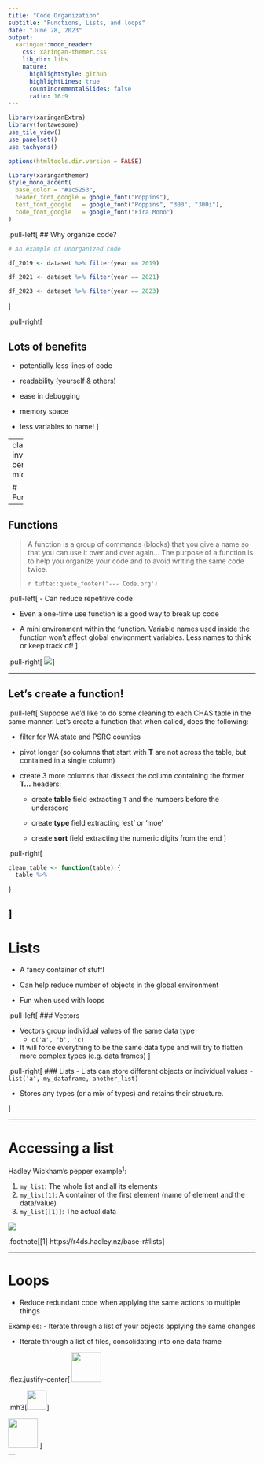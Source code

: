 ```yaml
---
title: "Code Organization"
subtitle: "Functions, Lists, and loops"
date: "June 28, 2023"
output:
  xaringan::moon_reader:
    css: xaringan-themer.css
    lib_dir: libs
    nature:
      highlightStyle: github
      highlightLines: true
      countIncrementalSlides: false
      ratio: 16:9
---
```


```r
library(xaringanExtra)
library(fontawesome)
use_tile_view()
use_panelset()
use_tachyons()
```

```r
options(htmltools.dir.version = FALSE)
```

```r
library(xaringanthemer)
style_mono_accent(
  base_color = "#1c5253",
  header_font_google = google_font("Poppins"),
  text_font_google   = google_font("Poppins", "300", "300i"),
  code_font_google   = google_font("Fira Mono")
)
```

.pull-left[
## Why organize code?
```r

# An example of unorganized code

df_2019 <- dataset %>% filter(year == 2019)

df_2021 <- dataset %>% filter(year == 2021)

df_2023 <- dataset %>% filter(year == 2023)

```
]

.pull-right[

## Lots of benefits

- potentially less lines of code

- readability (yourself & others)

- ease in debugging

- memory space

- less variables to name!
]

---
class: inverse, center, middle


# Functions

---

## Functions

> A function is a group of commands (blocks) that you give a name so that you can use it over and over again...
> The purpose of a function is to help you organize your code and to avoid writing the same code twice.
>
> `r tufte::quote_footer('--- Code.org')`


.pull-left[
- Can reduce repetitive code

- Even a one-time use function is a good way to break up code

- A mini environment within the function. Variable names used inside the function won't affect global environment variables. Less names to think or keep track of!
]

.pull-right[
![](images/ahorst_function.png)
]

---

## Let's create a function!

.pull-left[
Suppose we'd like to do some cleaning to each CHAS table in the same manner. Let's create a function that when called, does the following: 

- filter for WA state and PSRC counties

- pivot longer (so columns that start with **T** are not across the table, but contained in a single column)

- create 3 more columns that dissect the column containing the former **T...** headers: 
    - create **table** field extracting `T` and the numbers before the underscore
    
    - create **type** field extracting 'est' or 'moe'
    
    - create **sort** field extracting the numeric digits from the end
]

.pull-right[
```r

clean_table <- function(table) {
  table %>% 
     
}

```
]
---

# Lists

- A fancy container of stuff!

- Can help reduce number of objects in the global environment

- Fun when used with loops

.pull-left[
### Vectors

- Vectors group individual values of the same data type 
  - `c('a', 'b', 'c)`

- It will force everything to be the same data type and will try to flatten more complex types (e.g. data frames)
]

.pull-right[
### Lists
- Lists can store different objects or individual values 
  - `list('a', my_dataframe, another_list)`

- Stores any types (or a mix of types) and retains their structure.

]

---

# Accessing a list

Hadley Wickham's pepper example<sup>1</sup>:

1. `my_list`: The whole list and all its elements
2. `my_list[1]`: A container of the first element (name of element and the data/value)
3. `my_list[[1]]`: The actual data

![](https://r4ds.hadley.nz/diagrams/pepper.png)

.footnote[[1] https://r4ds.hadley.nz/base-r#lists]

---

# Loops

- Reduce redundant code when applying the same actions to multiple things

Examples: 
- Iterate through a list of your objects applying the same changes

- Iterate through a list of files, consolidating into one data frame

.flex.justify-center[
<img src="images/recycle.svg" width="60px" height="60px">

.mh3[<img src="images/plus.svg" width="40px" height="40px">]

<img src="images/list.svg" width="60px" height="60px">
]    
---



